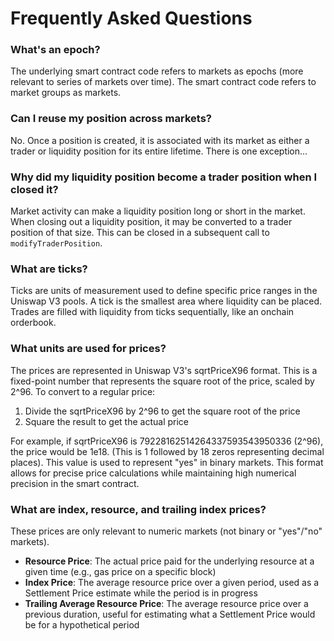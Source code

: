 # Frequently Asked Questions

### What's an epoch?

The underlying smart contract code refers to markets as epochs (more relevant to series of markets over time). The smart contract code refers to market groups as markets.

### Can I reuse my position across markets?

No. Once a position is created, it is associated with its market as either a trader or liquidity position for its entire lifetime. There is one exception...

### Why did my liquidity position become a trader position when I closed it?

Market activity can make a liquidity position long or short in the market. When closing out a liquidity position, it may be converted to a trader position of that size. This can be closed in a subsequent call to `modifyTraderPosition`. 

### What are ticks?

Ticks are units of measurement used to define specific price ranges in the Uniswap V3 pools. A tick is the smallest area where liquidity can be placed. Trades are filled with liquidity from ticks sequentially, like an onchain orderbook.

### What units are used for prices?

The prices are represented in Uniswap V3's sqrtPriceX96 format. This is a fixed-point number that represents the square root of the price, scaled by 2^96. To convert to a regular price:

1. Divide the sqrtPriceX96 by 2^96 to get the square root of the price
2. Square the result to get the actual price

For example, if sqrtPriceX96 is 79228162514264337593543950336 (2^96), the price would be 1e18. (This is 1 followed by 18 zeros representing decimal places). This value is used to represent "yes" in binary markets. This format allows for precise price calculations while maintaining high numerical precision in the smart contract.

### What are index, resource, and trailing index prices? 

These prices are only relevant to numeric markets (not binary or "yes"/"no" markets).

- **Resource Price**: The actual price paid for the underlying resource at a given time (e.g., gas price on a specific block)
- **Index Price**: The average resource price over a given period, used as a Settlement Price estimate while the period is in progress
- **Trailing Average Resource Price**: The average resource price over a previous duration, useful for estimating what a Settlement Price would be for a hypothetical period 